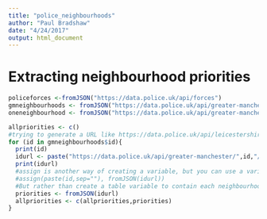 ```yaml
---
title: "police_neighbourhoods"
author: "Paul Bradshaw"
date: "4/24/2017"
output: html_document
---
```


# Extracting neighbourhood priorities

```r
policeforces <-fromJSON("https://data.police.uk/api/forces")
gmneighbourhoods <- fromJSON("https://data.police.uk/api/greater-manchester/neighbourhoods")
oneneighbourhood <- fromJSON("https://data.police.uk/api/greater-manchester/AC04/priorities")
```


```r
allpriorities <- c()
#trying to generate a URL like https://data.police.uk/api/leicestershire/NC04/priorities
for (id in gmneighbourhoods$id){
  print(id)
  idurl <- paste("https://data.police.uk/api/greater-manchester/",id,"/priorities", sep="")
  print(idurl)
  #assign is another way of creating a variable, but you can use a variable *as* the name of the new variable
  #assign(paste(id,sep=""), fromJSON(idurl))
  #But rather than create a table variable to contain each neighbourhood, we can instead generate the URL we need directly, using the function we defined earlier
  priorities <- fromJSON(idurl)
  allpriorities <- c(allpriorities,priorities)
}
```
